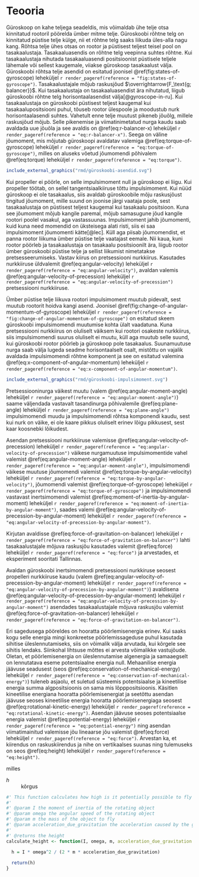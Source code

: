 \onecolumn

# Teooria

Güroskoop on kahe teljega seadeldis, mis võimaldab ühe telje otsa kinnitatud rootoril pöörelda ümber mitme telje. Güroskoobi rõhtne telg on kinnitatud püstise telje külge, nii et rõhtne telg saaks liikuda üles-alla nagu kang. Rõhtsa telje ühes otsas on rootor ja püstisest teljest teisel pool on tasakaalustaja. Tasakaaluasendis on rõhtne telg veepinna suhtes rõhtne. Kui tasakaalustaja nihutada tasakaaluasendi positsioonist püstisele teljele lähemale või sellest kaugemale, viiakse güroskoop tasakaalust välja. Güroskoobi rõhtsa telje asendid on esitatud joonisel \@ref(fig:states-of-gyroscope) leheküljel `r render_pageref(reference = "fig:states-of-gyroscope")`. Tasakaalustajale mõjub raskusjõud $\overrightarrow{F_\text{g; balancer}}$. Kui tasakaalustaja on tasakaaluasendist ära nihutatud, liigub güroskoobi rõhtne telg horisontaalasendist välja[@gyroscope-in-ru]. Kui tasakaalustaja on güroskoobi püstisest teljest kaugemal kui tasakaalupositsiooni puhul, tõuseb rootor ülespoole ja moodustub nurk horisontaalasendi suhtes. Vahetult enne telje muutust pikeneb jõuõlg, millele raskusjõud mõjub. Selle pikenemise ja viimatinimetatud nurga kaudu saab avaldada uue jõuõla ja see avaldis on \@ref(eq:r-balancer-x) leheküljel `r render_pageref(reference = "eq:r-balancer-x")`. Seega on väline jõumoment, mis mõjutab güroskoopi avaldatav valemiga \@ref(eq:torque-of-gyroscope) leheküljel `r render_pageref(reference = "eq:torque-of-gyroscope")`, milles on aluseks võetud jõumomendi põhivalem \@ref(eq:torque) leheküljel `r render_pageref(reference = "eq:torque")`.

```r
include_external_graphics("rmd/güroskoobi-asendid.svg")

```

\begin{align}
\overrightarrow{r_\text{balancer; x}} = (\overrightarrow{r_\text{balancer; final}} - \overrightarrow{r_\text{balancer; initial}}) \cdot \mathrm{sin}(\beta)
(\#eq:r-balancer-x)
\end{align}

\begin{align}
\vec{T} = \overrightarrow{r_\text{balancer; x}} \times \overrightarrow{F_\text{balancer}} = ((\overrightarrow{r_\text{balancer; final}} - \overrightarrow{r_\text{balancer; initial}}) \cdot \mathrm{sin}(\beta))  \times \overrightarrow{F_\text{balancer}},
(\#eq:torque-of-gyroscope)
\end{align}

Kui propeller ei pöörle, on selle impulsimoment null ja güroskoop ei liigu. Kui propeller töötab, on sellel tangentsiaalkiiruse tõttu impulsimoment. Kui nüüd güroskoop ei ole tasakaalus, siis avaldab güroskoobile mõju raskusjõust tingitud jõumoment, mille suund on joonise järgi vaataja poole, sest tasakaalustaja on püstisest teljest kaugemal kui tasakaalu positsioon. Kuna see jõumoment mõjub kangile paremal, mõjub samasugune jõud kangile rootori poolel vasakul, aga vastassuunas. Impulsimoment jahib jõumomenti, kuid kuna need momendid on üksteisega alati risti, siis ei saa impulsimoment jõumomenti kätte[@lec]. Küll aga piisab jõumomendist, et panna rootor liikuma ümber püstise telje vaatajast eemale. Nii kaua, kuni rootor pöörleb ja tasakaalustaja on tasakaalu positsioonilt ära, liigub rootor ümber güroskoobi püstise telje ja sellist liikumist nimetatakse pretsesseerumiseks. Vastav kiirus on pretsessiooni nurkkiirus. Kasutades nurkkiiruse üldvalemit  \@ref(eq:angular-velocity) leheküljel `r render_pageref(reference = "eq:angular-velocity")`, avaldan valemis \@ref(eq:angular-velocity-of-precession) leheküljel `r render_pageref(reference = "eq:angular-velocity-of-precession")` pretsessiooni nurkkiiruse.

\begin{align}
\omega_\text{P} = \frac{\mathrm{d}(\theta)}{\mathrm{d}(t)}.
(\#eq:angular-velocity-of-precession)
\end{align}

Ümber püstise telje liikuva rootori impulsimoment muutub pidevalt, sest muutub rootorit hoidva kangi asend. Joonisel \@ref(fig:change-of-angular-momentum-of-gyroscope) leheküljel `r render_pageref(reference = "fig:change-of-angular-momentum-of-gyroscope")` on esitatud skeem güroskoobi impulsimomendi muutumise kohta ülalt vaadatuna. Kuna pretsessiooni nurkkiirus on oluliselt väiksem kui rootori osakeste nurkkiirus, siis impulsimomendi suurus oluliselt ei muutu, küll aga muutub selle suund, kui güroskoobi rootor pöörleb ja güroskoop pole tasakaalus. Suunamuutuse nurga saab välja lugeda seadme horisontaalselt osalt, mistõttu on vajalik avaldada impulsimomendi rõhtne komponent ja see on esitatud valemina \@ref(eq:x-component-of-angular-momentum) leheküljel `r render_pageref(reference = "eq:x-component-of-angular-momentum")`.

```r
include_external_graphics("rmd/güroskoobi-impulsimoment.svg")

```

\begin{align}
\overrightarrow{L_\text{x}} = \vec{L} \cdot \mathrm{sin}(\beta)
(\#eq:x-component-of-angular-momentum)
\end{align}

Pretsessiooninurga väikest muutu (valem \@ref(eq:angular-moment-angle) leheküljel `r render_pageref(reference = "eq:angular-moment-angle")`) saame väljendada vastavalt tasandinurga põhivalemile \@ref(eq:plane-angle) leheküljel `r render_pageref(reference = "eq:plane-angle")` impulsimomendi muudu ja impulsimomendi rõhtsa komponendi kaudu, sest kui nurk on väike, ei ole kaare pikkus oluliselt erinev lõigu pikkusest, sest kaar koosnebki lõikudest. 

```{=tex}
\begin{align}
\mathrm{d}(\theta) = \frac{\mathrm{d}(\vec{L})}{\overrightarrow{L_\text{x}}} = \frac{\mathrm{d}(\vec{L})}{\vec{L} \cdot \mathrm{sin}(\beta)}.
(\#eq:angular-moment-angle)
\end{align}

```

Asendan pretsessiooni nurkkiiruse valemisse \@ref(eq:angular-velocity-of-precession) leheküljel `r render_pageref(reference = "eq:angular-velocity-of-precession")` väikese nurgamuutuse impulsimomentide vahel valemist \@ref(eq:angular-moment-angle) leheküljel `r render_pageref(reference = "eq:angular-moment-angle")`, impulsimomendi väikese muutuse jõumomendi valemist \@ref(eq:torque-by-angular-velocity) leheküljel `r render_pageref(reference = "eq:torque-by-angular-velocity")`, jõumomendi valemist \@ref(eq:torque-of-gyroscope) leheküljel `r render_pageref(reference = "eq:torque-of-gyroscope")` ja impulsimomendi vastavast inertsimomendi valemist \@ref(eq:moment-of-inertia-by-angular-moment) leheküljel `r render_pageref(reference = "eq:moment-of-inertia-by-angular-moment")`, saades valemi \@ref(eq:angular-velocity-of-precession-by-angular-moment) leheküljel `r render_pageref(reference = "eq:angular-velocity-of-precession-by-angular-moment")`.

\begin{align}
\omega_\text{P} = \frac{\frac{\mathrm{d}(\vec{L})}{\vec{L} \cdot \mathrm{sin}(\beta)}}{\mathrm{d}(t)} = \frac{\vec{T}}{\vec{L} \cdot \mathrm{sin}(\beta)}\\
= \frac{((\overrightarrow{r_\text{balancer; final}} - \overrightarrow{r_\text{balancer; initial}}) \cdot \mathrm{sin}(\beta))  \times \overrightarrow{F_\text{balancer}}}{\vec{L} \cdot \mathrm{sin}(\beta)}\\
= \frac{((\overrightarrow{r_\text{balancer; final}} - \overrightarrow{r_\text{balancer; initial}}))  \times \overrightarrow{F_\text{balancer}}}{I \cdot \vec{\omega}}.
(\#eq:angular-velocity-of-precession-by-angular-moment)
\end{align}

Kirjutan avaldisse \@ref(eq:force-of-gravitation-on-balancer) leheküljel `r render_pageref(reference = "eq:force-of-gravitation-on-balancer")` lahti tasakaalustajale mõjuva raskusjõu kasutades valemit \@ref(eq:force) leheküljel `r render_pageref(reference = "eq:force")` ja arvestades, et eksperiment sooritati Tallinnas.

\begin{align}
\overrightarrow{F_\text{balancer}} = m_\text{balancer} \cdot \overrightarrow{g_\text{Tallinn}}
(\#eq:force-of-gravitation-on-balancer)
\end{align}

Avaldan güroskoobi inertsimomendi pretsessiooni nurkkiruse seosest propelleri nurkkiiruse kaudu (valem \@ref(eq:angular-velocity-of-precession-by-angular-moment) leheküljel `r render_pageref(reference = "eq:angular-velocity-of-precession-by-angular-moment")`) avaldisena \@ref(eq:angular-velocity-of-precession-by-angular-moment) leheküljel `r render_pageref(reference = "eq:angular-velocity-of-precession-by-angular-moment")` asendades tasakaalustajale mõjuva raskusjõu valemist \@ref(eq:force-of-gravitation-on-balancer) leheküljel `r render_pageref(reference = "eq:force-of-gravitation-on-balancer")`.

\begin{align}
I = \frac{((\overrightarrow{r_\text{balancer; final}} - \overrightarrow{r_\text{balancer; initial}}))  \times \overrightarrow{F_\text{balancer}}}{\omega_\text{P} \cdot \vec{\omega}}\\
= \frac{((\overrightarrow{r_\text{balancer; final}} - \overrightarrow{r_\text{balancer; initial}}))  \times m_\text{balancer} \cdot \overrightarrow{g_\text{Tallinn}}}{\omega_\text{P} \cdot \vec{\omega}}
(\#eq:moment-of-inertia-by-angular-velocity-of-precession)
\end{align}

Eri sagedusega pööreldes on hooratta pöörlemisenergia erinev. Kui saaks kogu selle energia mingi konkreetse pöörlemissageduse puhul kasutada sihitise üleslennutamiseks, siis on võimalik välja arvutada, kui kõrgele see sihitis lendaks. Siinkohal lihtsuse mõttes ei arvesta võimalikke vastujõude. Oletan, et pöörlemisenergia on üleslennutamise algenergia ja samaaegselt on lennutatava eseme potentsiaalne energia null. Mehaanilise energia jäävuse seadusest (seos \@ref(eq:conservation-of-mechanical-energy) leheküljel `r render_pageref(reference = "eq:conservation-of-mechanical-energy")`) tuleneb asjaolu, et suletud süsteemis potentsiaalse ja kineetilise energia summa algpositsioonis on sama mis lõpppositsioonis. Käsitlen kineetilise energiana hooratta pöörlemisenergiat ja seetõttu asendan jäävuse seoses kineetilise energia hooratta pöörlemisenergiaga seosest \@ref(eq:rotational-kinetic-energy) leheküljel `r render_pageref(reference = "eq:rotational-kinetic-energy")`. Asendan jäävuse seoses potentsiaalse energia valemist \@ref(eq:potential-energy) leheküljel `r render_pageref(reference = "eq:potential-energy")` ning asendan viimatimainitud valemisse jõu lineaarse jõu valemist \@ref(eq:force) leheküljel `r render_pageref(reference = "eq:force")`. Arvestan ka, et kiirendus on raskuskiirendus ja nihe on vertikaalses suunas ning tulemuseks on seos
\@ref(eq:height) leheküljel `r render_pageref(reference = "eq:height")`.

\begin{align}
\frac{I \times \omega^2}{2} + 0 &= 0 + \int{\vec{F}} \times \mathrm{d}(s);\\
\frac{I \times \omega^2}{2} &= \int{\vec{m \times \vec{a}}} \times \mathrm{d}(h);\\
\frac{I \times \omega^2}{2} &= \int{\vec{m \times \vec{g}}} \times \mathrm{d}(h);\\
\frac{I \times \omega^2}{2} &= m \times \int{\vec{g}} \times \mathrm{d}(h);\\
\frac{I \times \omega^2}{2 \times m} &= \int{\vec{g}} \times \mathrm{d}(h);\\
\frac{I \times \omega^2}{2 \times m} &= \vec{g} \times h;\\
\frac{I \times \omega^2}{2 \times m \times \vec{g}} &= h.
(\#eq:height)
\end{align}
milles

$h$
: kõrgus

```r
#' This function calculates how high is it potentially possible to fly an object using the given properties of a rotating object.
#' 
#' @param I the moment of inertia of the rotating object
#' @param omega the angular speed of the rotating object
#' @param m the mass of the object to fly
#' @param acceleration_due_gravitation the acceleration caused by the gravity
#' 
#' @returns the height
calculate_height <- function(I, omega, m, acceleration_due_gravitation = g) {

  h = I * omega^2 / (2 * m * acceleration_due_gravitation)
  
  return(h)
}

```

\twocolumn

